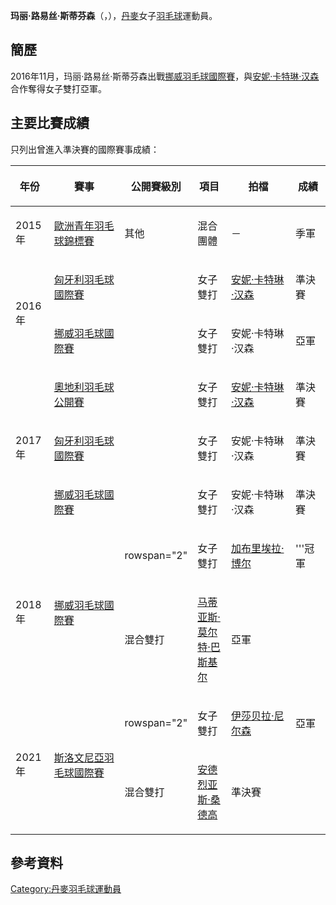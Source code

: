 {{noteTA|G1=Badminton}}
{{Infobox 羽球選手
| playername              = 玛丽·路易丝·斯蒂芬森<br />{{lang|da|Marie Louise Steffensen}}
| image                   = 
| size                    = 
| caption                 = 
| birth_name              = 
| date_of_birth           = {{birth_date_and_age|1996|9|5}}
| place_of_birth          = 
| height                  = 
| weight                  = 
| event                   = 女子雙打、混合雙打
| country                 = {{DEN}}
| years_started           =
| handedness              = 
| coach                   = 
| highest_ranking         = 第135位（女雙-[[安妮·卡特琳·汉森|汉森]]）
| date_of_highest_ranking = 2016年11月24日 <ref name="ranking">{{en}}[http://bwfcontent.tournamentsoftware.com/ranking/player.aspx?id=12404&player=396268 BWF World Ranking - Ranking of Marie Louise STEFFENSEN (62973)]</ref>
| current_ranking         = 第153位（女雙-[[安妮·卡特琳·汉森|汉森]]）<br/>第439位（女雙-[[迪特·瑟比·汉森|汉森]]）<br/>第628位（混雙-[[奥利弗·莱顿-戴维斯|莱顿-戴维斯]]）<br/>第746位（混雙-[[史蒂夫·奥尔森|奥尔森]]）
| date_of_current_ranking = 2016年12月1日<ref>{{en}}[http://bwfcontent.tournamentsoftware.com/ranking/category.aspx?id=12404&category=475 BWF World Ranking - BWF世界排名榜 (12/1/2016) - Women's doubles]</ref><ref>{{en}}[http://bwfcontent.tournamentsoftware.com/ranking/category.aspx?id=12404&category=476 BWF World Ranking - BWF世界排名榜 (12/1/2016) - Mixed doubles] {{Wayback|url=http://bwfcontent.tournamentsoftware.com/ranking/category.aspx?id=12404&category=476 |date=20181001122220 }}</ref>
| played                  = 3勝–4負（女單）<br/>14勝–12負（女雙）<br/>17勝–12負（混雙）
| titles                  = 
| bwf_profile             = 4287EC37-BE57-4D44-A39A-CACE70D0B88D
| bwf_id                  = 62973
| updated                 = 2016年12月1日
}}
{{MedalTableTop}}
{{MedalSport | 女子[[羽毛球|羽毛球]]}}
{{MedalCountry | {{DEN}}}}
{{MedalCompetition | [[歐洲青年羽毛球錦標賽|歐洲青年羽毛球錦標賽]]}}
{{MedalBronze| [[2015年歐洲青年羽毛球錦標賽|2015年 盧賓]] | 混合團體 }}
{{MedalBottom}}
'''玛丽·路易丝·斯蒂芬森'''（{{lang-da|'''Marie Louise Steffensen'''}}，{{bd|1996年|9月5日}}），[[丹麥|丹麥]]女子[[羽毛球|羽毛球]]運動員。

== 簡歷 ==
2016年11月，玛丽·路易丝·斯蒂芬森出戰[[2016年挪威羽毛球國際賽|挪威羽毛球國際賽]]，與[[安妮·卡特琳·汉森|安妮·卡特琳·汉森]]合作奪得女子雙打亞軍。

==主要比賽成績==
只列出曾進入準決賽的國際賽事成績：
{| class=wikitable style="text-align:center; font-size:small;" 
!width="50"|年份
!width="180"|賽事
!width="80"|公開賽級別
!width="60"|項目
!width="160"|拍檔
!width="50"|成績
|-
!rowspan="1"|2015年
|[[2015年歐洲青年羽毛球錦標賽|歐洲青年羽毛球錦標賽]]
|其他
|混合團體
|－
|bgcolor="#b8860b"|季軍
|-
!rowspan="2"|2016年
|[[2016年匈牙利羽毛球國際賽|匈牙利羽毛球國際賽]]
|{{BWFIS}}
|女子雙打
|[[安妮·卡特琳·汉森|安妮·卡特琳·汉森]]
|bgcolor="#b8860b"|準決賽
|-
|[[2016年挪威羽毛球國際賽|挪威羽毛球國際賽]]
|{{BWFIS}}
|女子雙打
|安妮·卡特琳·汉森
|bgcolor="silver"|亞軍
|-
!rowspan="3"|2017年
|[[2017年奧地利羽毛球公開賽|奧地利羽毛球公開賽]]
|{{BWFIC}}
|女子雙打
|[[安妮·卡特琳·汉森|安妮·卡特琳·汉森]]
|bgcolor="#b8860b"|準決賽
|-
|[[2017年匈牙利羽毛球國際賽|匈牙利羽毛球國際賽]]
|{{BWFIS}}
|女子雙打
|安妮·卡特琳·汉森
|bgcolor="#b8860b"|準決賽
|-
|[[2017年挪威羽毛球國際賽|挪威羽毛球國際賽]]
|{{BWFIS}}
|女子雙打
|安妮·卡特琳·汉森
|bgcolor="#b8860b"|準決賽
|-
!rowspan="2"|2018年
|rowspan="2"|[[2018年挪威羽毛球國際賽|挪威羽毛球國際賽]]
|rowspan="2" {{BWFIS}}
|女子雙打
|[[加布里埃拉·博尔|加布里埃拉·博尔]]
|bgcolor="gold"|'''冠軍
|-
|混合雙打
|[[马蒂亚斯·莫尔特·巴斯基尔|马蒂亚斯·莫尔特·巴斯基尔]]
|bgcolor="silver"|亞軍
|-
!rowspan="2"|2021年
|rowspan="2"|[[2021年斯洛文尼亞羽毛球國際賽|斯洛文尼亞羽毛球國際賽]]
|rowspan="2" {{BWFIS}}
|女子雙打
|[[伊莎贝拉·尼尔森|伊莎贝拉·尼尔森]]
|bgcolor="silver"|亞軍
|-
|混合雙打
|[[安德烈亚斯·桑德高|安德烈亚斯·桑德高]]
|bgcolor="#b8860b"|準決賽
|}
{{BWF賽事級別索引}}

== 參考資料 ==
{{Reflist}}

{{DEFAULTSORT:Steffensen, Marie Louise}}
[[Category:丹麥羽毛球運動員|Category:丹麥羽毛球運動員]]
